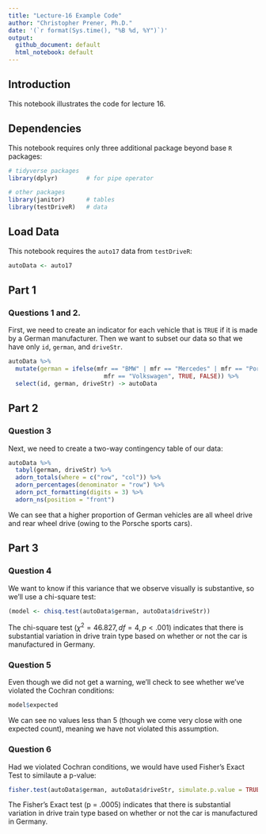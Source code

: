 ```yaml
---
title: "Lecture-16 Example Code"
author: "Christopher Prener, Ph.D."
date: '(`r format(Sys.time(), "%B %d, %Y")`)'
output: 
  github_document: default
  html_notebook: default 
---
```


## Introduction
This notebook illustrates the code for lecture 16.

## Dependencies
This notebook requires only three additional package beyond base `R` packages:

```r
# tidyverse packages
library(dplyr)        # for pipe operator

# other packages
library(janitor)      # tables
library(testDriveR)   # data
```

## Load Data
This notebook requires the `auto17` data from `testDriveR`:

```r
autoData <- auto17
```

## Part 1
### Questions 1 and 2.
First, we need to create an indicator for each vehicle that is `TRUE` if it is made by a German manufacturer. Then we want to subset our data so that we have only `id`, `german`, and `driveStr`.

```r
autoData %>% 
  mutate(german = ifelse(mfr == "BMW" | mfr == "Mercedes" | mfr == "Porsche" | 
                           mfr == "Volkswagen", TRUE, FALSE)) %>%
  select(id, german, driveStr) -> autoData
```

## Part 2
### Question 3
Next, we need to create a two-way contingency table of our data:

```r
autoData %>%
  tabyl(german, driveStr) %>%
  adorn_totals(where = c("row", "col")) %>%
  adorn_percentages(denominator = "row") %>%
  adorn_pct_formatting(digits = 3) %>%
  adorn_ns(position = "front")
```

We can see that a higher proportion of German vehicles are all wheel drive and rear wheel drive (owing to the Porsche sports cars).

## Part 3
### Question 4
We want to know if this variance that we observe visually is substantive, so we'll use a chi-square test:

```r
(model <- chisq.test(autoData$german, autoData$driveStr))
```

The chi-square test ($\chi^{2} = 46.827, df = 4, p < .001$) indicates that there is substantial variation in drive train type based on whether or not the car is manufactured in Germany.

### Question 5
Even though we did not get a warning, we'll check to see whether we've violated the Cochran conditions:

```r
model$expected
```

We can see no values less than 5 (though we come very close with one expected count), meaning we have not violated this assumption.

### Question 6
Had we violated Cochran conditions, we would have used Fisher's Exact Test to similaute a p-value:

```r
fisher.test(autoData$german, autoData$driveStr, simulate.p.value = TRUE)
```

The Fisher's Exact test (p = .0005) indicates that there is substantial variation in drive train type based on whether or not the car is manufactured in Germany.
